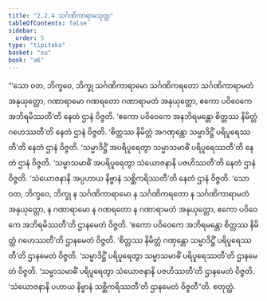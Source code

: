 ```yaml
---
title: "2.2.4 သင်္ဂဏိကာရာမသုတ္တ"
tableOfContents: false
sidebar:
  order: 5
type: "tipitaka"
basket: "su"
book: "a6"
---
```



<DynamicBreadcrumb />

<Division number="68" book="a6">

<Paragraph number="627" book="a6">
“‘သော ဝတ, ဘိက္ခဝေ, ဘိက္ခု သင်္ဂဏိကာရာမော သင်္ဂဏိကရတော သင်္ဂဏိကာရာမတံ အနုယုတ္တော, ဂဏာရာမော ဂဏရတော ဂဏာရာမတံ အနုယုတ္တော, ဧကော ပဝိဝေကေ အဘိရမိဿတီ’တိ နေတံ ဌာနံ ဝိဇ္ဇတိ. ‘ဧကော ပဝိဝေကေ အနဘိရမန္တော စိတ္တဿ နိမိတ္တံ ဂဟေဿတီ’တိ နေတံ ဌာနံ ဝိဇ္ဇတိ. ‘စိတ္တဿ နိမိတ္တံ အဂဏှန္တော သမ္မာဒိဋ္ဌိံ ပရိပူရေဿတီ’တိ နေတံ ဌာနံ ဝိဇ္ဇတိ. ‘သမ္မာဒိဋ္ဌိံ အပရိပူရေတွာ သမ္မာသမာဓိံ ပရိပူရေဿတီ’တိ နေတံ ဌာနံ ဝိဇ္ဇတိ. ‘သမ္မာသမာဓိံ အပရိပူရေတွာ သံယောဇနာနိ ပဇဟိဿတီ’တိ နေတံ ဌာနံ ဝိဇ္ဇတိ. ‘သံယောဇနာနိ အပ္ပဟာယ နိဗ္ဗာနံ သစ္ဆိကရိဿတီ’တိ နေတံ ဌာနံ ဝိဇ္ဇတိ.
</Paragraph>

<Paragraph number="628" book="a6">
‘သော ဝတ, ဘိက္ခဝေ, ဘိက္ခု န သင်္ဂဏိကာရာမော န သင်္ဂဏိကရတော န သင်္ဂဏိကာရာမတံ အနုယုတ္တော, န ဂဏာရာမော န ဂဏရတော န ဂဏာရာမတံ အနုယုတ္တော, ဧကော ပဝိဝေကေ အဘိရမိဿတီ’တိ ဌာနမေတံ ဝိဇ္ဇတိ. ‘ဧကော ပဝိဝေကေ အဘိရမန္တော စိတ္တဿ နိမိတ္တံ ဂဟေဿတီ’တိ ဌာနမေတံ ဝိဇ္ဇတိ. ‘စိတ္တဿ နိမိတ္တံ ဂဏှန္တော သမ္မာဒိဋ္ဌိံ ပရိပူရေဿတီ’တိ ဌာနမေတံ ဝိဇ္ဇတိ. ‘သမ္မာဒိဋ္ဌိံ ပရိပူရေတွာ သမ္မာသမာဓိံ ပရိပူရေဿတီ’တိ ဌာနမေတံ ဝိဇ္ဇတိ. ‘သမ္မာသမာဓိံ ပရိပူရေတွာ သံယောဇနာနိ ပဇဟိဿတီ’တိ ဌာနမေတံ ဝိဇ္ဇတိ. ‘သံယောဇနာနိ ပဟာယ နိဗ္ဗာနံ သစ္ဆိကရိဿတီ’တိ ဌာနမေတံ ဝိဇ္ဇတီ”တိ.

</Paragraph>
</Division>

<Paragraph number="629" type="center" book="a6">
စတုတ္ထံ.
</Paragraph>
